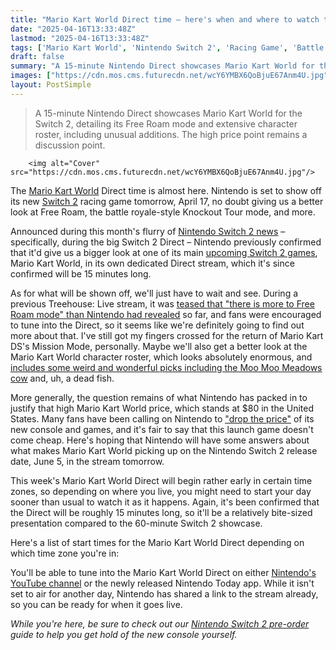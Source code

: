 ```yaml
---
title: "Mario Kart World Direct time – here's when and where to watch the big Nintendo Switch 2 racing game in action"
date: "2025-04-16T13:33:48Z"
lastmod: "2025-04-16T13:33:48Z"
tags: ['Mario Kart World', 'Nintendo Switch 2', 'Racing Game', 'Battle Royale', 'Nintendo Direct']
draft: false
summary: "A 15-minute Nintendo Direct showcases Mario Kart World for the Switch 2, detailing its Free Roam mode and extensive character roster, including unusual additions.  The high price point remains a discussion point."
images: ["https://cdn.mos.cms.futurecdn.net/wcY6YMBX6QoBjuE67Anm4U.jpg"]
layout: PostSimple
---
```

> A 15-minute Nintendo Direct showcases Mario Kart World for the Switch 2, detailing its Free Roam mode and extensive character roster, including unusual additions.  The high price point remains a discussion point.


        <img alt="Cover" src="https://cdn.mos.cms.futurecdn.net/wcY6YMBX6QoBjuE67Anm4U.jpg"/>
        
The [<u>Mario Kart World</u>](https://www.gamesradar.com/games/mario-kart-world-guide/) Direct time is almost here. Nintendo is set to show off its new [<u>Switch 2</u>](https://www.gamesradar.com/nintendo-switch-2-guide/) racing game tomorrow, April 17, no doubt giving us a better look at Free Roam, the battle royale-style Knockout Tour mode, and more.

Announced during this month's flurry of [<u>Nintendo Switch 2 news</u>](https://www.gamesradar.com/news/live/nintendo-switch-2-treehouse-live-gameplay-news/) – specifically, during the big Switch 2 Direct – Nintendo previously confirmed that it'd give us a bigger look at one of its main [<u>upcoming Switch 2 games</u>](https://www.gamesradar.com/upcoming-switch-2-games/), Mario Kart World, in its own dedicated Direct stream, which it's since confirmed will be 15 minutes long.

As for what will be shown off, we'll just have to wait and see. During a previous Treehouse: Live stream, it was [<u>teased that "there is more to Free Roam mode" than Nintendo had revealed</u>](https://www.gamesradar.com/games/racing/nintendo-teases-that-there-is-more-to-mario-kart-worlds-new-free-roam-mode-than-were-aware-of-and-im-hoping-for-the-return-of-my-favorite-ds-feature/) so far, and fans were encouraged to tune into the Direct, so it seems like we're definitely going to find out more about that. I've still got my fingers crossed for the return of Mario Kart DS's Mission Mode, personally. Maybe we'll also get a better look at the Mario Kart World character roster, which looks absolutely enormous, and [<u>includes some weird and wonderful picks including the Moo Moo Meadows cow</u>](https://www.gamesradar.com/games/racing/mario-kart-world-appears-to-have-at-least-50-playable-characters-and-it-has-a-baffling-list-of-newcomers-including-the-moo-moo-meadows-cow-a-crab-and-a-dead-fish-truly-peak-character-variety/) and, uh, a dead fish.

More generally, the question remains of what Nintendo has packed in to justify that high Mario Kart World price, which stands at $80 in the United States. Many fans have been calling on Nintendo to [<u>"drop the price"</u>](https://www.gamesradar.com/games/super-mario/drop-the-price-nintendos-treehouse-stream-overshadowed-by-players-noisily-protesting-the-switch-2s-hefty-cost/) of its new console and games, and it's fair to say that this launch game doesn't come cheap. Here's hoping that Nintendo will have some answers about what makes Mario Kart World picking up on the Nintendo Switch 2 release date, June 5, in the stream tomorrow.



This week's Mario Kart World Direct will begin rather early in certain time zones, so depending on where you live, you might need to start your day sooner than usual to watch it as it happens. Again, it's been confirmed that the Direct will be roughly 15 minutes long, so it'll be a relatively bite-sized presentation compared to the 60-minute Switch 2 showcase.

Here's a list of start times for the Mario Kart World Direct depending on which time zone you're in:

You'll be able to tune into the Mario Kart World Direct on either [Nintendo's YouTube channel](https://www.youtube.com/live/-Cze7usEGCA?feature=shared) or the newly released Nintendo Today app. While it isn't set to air for another day, Nintendo has shared a link to the stream already, so you can be ready for when it goes live.

*While you're here, be sure to check out our *[<em>Nintendo Switch 2 pre-order</em>](https://www.gamesradar.com/platforms/nintendo-switch-2/how-to-pre-order-nintendo-switch-2-top-tips-from-my-years-of-stock-hunting/)* guide to help you get hold of the new console yourself.*
        